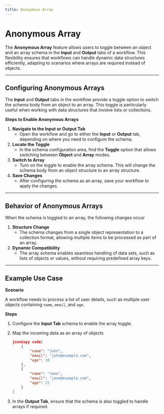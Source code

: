 ```yaml
---
title: Anonymous Array
---
```


# Anonymous Array

The **Anonymous Array** feature allows users to toggle between an object and an array schema in the **Input** and **Output** tabs of a workflow. This flexibility ensures that workflows can handle dynamic data structures efficiently, adapting to scenarios where arrays are required instead of objects.

---

## Configuring Anonymous Arrays

The **Input** and **Output** tabs in the workflow provide a toggle option to switch the schema body from an object to an array. This toggle is particularly useful when working with data structures that involve lists or collections.

**Steps to Enable Anonymous Arrays**

1. **Navigate to the Input or Output Tab**
   - Open the workflow and go to either the **Input** or **Output** tab, depending on where you need to configure the schema.
2. **Locate the Toggle**
   - In the schema configuration area, find the **Toggle** option that allows switching between **Object** and **Array** modes.
3. **Switch to Array**
   - Turn on the toggle to enable the array schema. This will change the schema body from an object structure to an array structure.
4. **Save Changes**
   - After configuring the schema as an array, save your workflow to apply the changes.

---

## Behavior of Anonymous Arrays

When the schema is toggled to an array, the following changes occur

1. **Structure Change**
   - The schema changes from a single object representation to a collection format, allowing multiple items to be processed as part of an array.
2. **Dynamic Compatibility**
   - The array schema enables seamless handling of data sets, such as lists of objects or values, without requiring predefined array keys.

---

## Example Use Case

**Scenario**

A workflow needs to process a list of user details, such as multiple user objects containing `name`, `email`, and `age`.

**Steps**

1. Configure the **Input Tab** schema to enable the array toggle.
2. Map the incoming data as an array of objects

   ```json
   jsonCopy code[
       {
           "name": "John",
           "email": "john@example.com",
           "age": 30
       },
       {
           "name": "Jane",
           "email": "jane@example.com",
           "age": 25
       }
   ]
   ```

3. In the **Output Tab**, ensure that the schema is also toggled to handle arrays if required.
